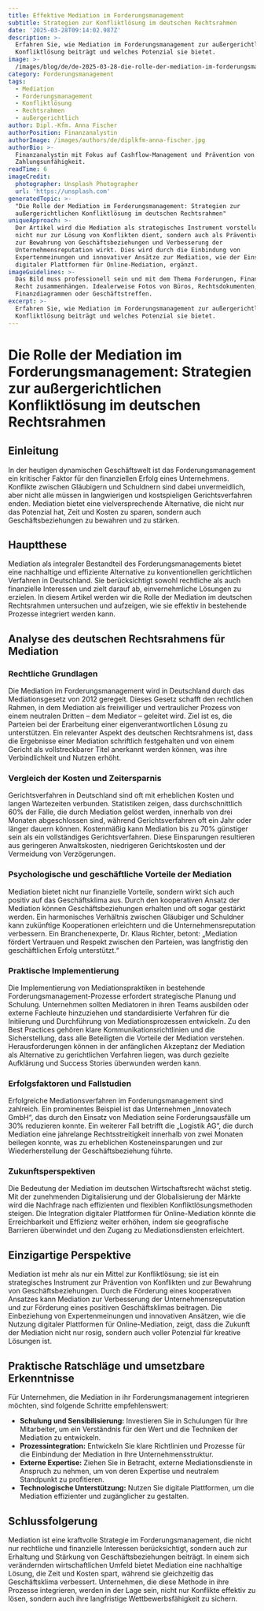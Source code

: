 ```yaml
---
title: Effektive Mediation im Forderungsmanagement
subtitle: Strategien zur Konfliktlösung im deutschen Rechtsrahmen
date: '2025-03-28T09:14:02.987Z'
description: >-
  Erfahren Sie, wie Mediation im Forderungsmanagement zur außergerichtlichen
  Konfliktlösung beiträgt und welches Potenzial sie bietet.
image: >-
  /images/blog/de/de-2025-03-28-die-rolle-der-mediation-im-forderungsmanagement-strategien-zur-au-ergerichtlichen-konfliktlosung-im-deutschen-rechtsrahmen.jpg
category: Forderungsmanagement
tags:
  - Mediation
  - Forderungsmanagement
  - Konfliktlösung
  - Rechtsrahmen
  - außergerichtlich
author: Dipl.-Kfm. Anna Fischer
authorPosition: Finanzanalystin
authorImage: /images/authors/de/diplkfm-anna-fischer.jpg
authorBio: >-
  Finanzanalystin mit Fokus auf Cashflow-Management und Prävention von
  Zahlungsunfähigkeit.
readTime: 6
imageCredit:
  photographer: Unsplash Photographer
  url: 'https://unsplash.com'
generatedTopic: >-
  "Die Rolle der Mediation im Forderungsmanagement: Strategien zur
  außergerichtlichen Konfliktlösung im deutschen Rechtsrahmen"
uniqueApproach: >-
  Der Artikel wird die Mediation als strategisches Instrument vorstellen, das
  nicht nur zur Lösung von Konflikten dient, sondern auch als Präventivmaßnahme
  zur Bewahrung von Geschäftsbeziehungen und Verbesserung der
  Unternehmensreputation wirkt. Dies wird durch die Einbindung von
  Expertenmeinungen und innovativer Ansätze zur Mediation, wie der Einsatz
  digitaler Plattformen für Online-Mediation, ergänzt.
imageGuidelines: >-
  Das Bild muss professionell sein und mit dem Thema Forderungen, Finanzen oder
  Recht zusammenhängen. Idealerweise Fotos von Büros, Rechtsdokumenten,
  Finanzdiagrammen oder Geschäftstreffen.
excerpt: >-
  Erfahren Sie, wie Mediation im Forderungsmanagement zur außergerichtlichen
  Konfliktlösung beiträgt und welches Potenzial sie bietet.
---
```

# Die Rolle der Mediation im Forderungsmanagement: Strategien zur außergerichtlichen Konfliktlösung im deutschen Rechtsrahmen

## Einleitung

In der heutigen dynamischen Geschäftswelt ist das Forderungsmanagement ein kritischer Faktor für den finanziellen Erfolg eines Unternehmens. Konflikte zwischen Gläubigern und Schuldnern sind dabei unvermeidlich, aber nicht alle müssen in langwierigen und kostspieligen Gerichtsverfahren enden. Mediation bietet eine vielversprechende Alternative, die nicht nur das Potenzial hat, Zeit und Kosten zu sparen, sondern auch Geschäftsbeziehungen zu bewahren und zu stärken. 

## Hauptthese

Mediation als integraler Bestandteil des Forderungsmanagements bietet eine nachhaltige und effiziente Alternative zu konventionellen gerichtlichen Verfahren in Deutschland. Sie berücksichtigt sowohl rechtliche als auch finanzielle Interessen und zielt darauf ab, einvernehmliche Lösungen zu erzielen. In diesem Artikel werden wir die Rolle der Mediation im deutschen Rechtsrahmen untersuchen und aufzeigen, wie sie effektiv in bestehende Prozesse integriert werden kann.

## Analyse des deutschen Rechtsrahmens für Mediation

### Rechtliche Grundlagen

Die Mediation im Forderungsmanagement wird in Deutschland durch das Mediationsgesetz von 2012 geregelt. Dieses Gesetz schafft den rechtlichen Rahmen, in dem Mediation als freiwilliger und vertraulicher Prozess von einem neutralen Dritten – dem Mediator – geleitet wird. Ziel ist es, die Parteien bei der Erarbeitung einer eigenverantwortlichen Lösung zu unterstützen. Ein relevanter Aspekt des deutschen Rechtsrahmens ist, dass die Ergebnisse einer Mediation schriftlich festgehalten und von einem Gericht als vollstreckbarer Titel anerkannt werden können, was ihre Verbindlichkeit und Nutzen erhöht.

### Vergleich der Kosten und Zeitersparnis

Gerichtsverfahren in Deutschland sind oft mit erheblichen Kosten und langen Wartezeiten verbunden. Statistiken zeigen, dass durchschnittlich 60% der Fälle, die durch Mediation gelöst werden, innerhalb von drei Monaten abgeschlossen sind, während Gerichtsverfahren oft ein Jahr oder länger dauern können. Kostenmäßig kann Mediation bis zu 70% günstiger sein als ein vollständiges Gerichtsverfahren. Diese Einsparungen resultieren aus geringeren Anwaltskosten, niedrigeren Gerichtskosten und der Vermeidung von Verzögerungen.

### Psychologische und geschäftliche Vorteile der Mediation

Mediation bietet nicht nur finanzielle Vorteile, sondern wirkt sich auch positiv auf das Geschäftsklima aus. Durch den kooperativen Ansatz der Mediation können Geschäftsbeziehungen erhalten und oft sogar gestärkt werden. Ein harmonisches Verhältnis zwischen Gläubiger und Schuldner kann zukünftige Kooperationen erleichtern und die Unternehmensreputation verbessern. Ein Branchenexperte, Dr. Klaus Richter, betont: „Mediation fördert Vertrauen und Respekt zwischen den Parteien, was langfristig den geschäftlichen Erfolg unterstützt.“

### Praktische Implementierung

Die Implementierung von Mediationspraktiken in bestehende Forderungsmanagement-Prozesse erfordert strategische Planung und Schulung. Unternehmen sollten Mediatoren in ihren Teams ausbilden oder externe Fachleute hinzuziehen und standardisierte Verfahren für die Initiierung und Durchführung von Mediationsprozessen entwickeln. Zu den Best Practices gehören klare Kommunikationsrichtlinien und die Sicherstellung, dass alle Beteiligten die Vorteile der Mediation verstehen. Herausforderungen können in der anfänglichen Akzeptanz der Mediation als Alternative zu gerichtlichen Verfahren liegen, was durch gezielte Aufklärung und Success Stories überwunden werden kann.

### Erfolgsfaktoren und Fallstudien

Erfolgreiche Mediationsverfahren im Forderungsmanagement sind zahlreich. Ein prominentes Beispiel ist das Unternehmen „Innovatech GmbH“, das durch den Einsatz von Mediation seine Forderungsausfälle um 30% reduzieren konnte. Ein weiterer Fall betrifft die „Logistik AG“, die durch Mediation eine jahrelange Rechtsstreitigkeit innerhalb von zwei Monaten beilegen konnte, was zu erheblichen Kosteneinsparungen und zur Wiederherstellung der Geschäftsbeziehung führte.

### Zukunftsperspektiven

Die Bedeutung der Mediation im deutschen Wirtschaftsrecht wächst stetig. Mit der zunehmenden Digitalisierung und der Globalisierung der Märkte wird die Nachfrage nach effizienten und flexiblen Konfliktlösungsmethoden steigen. Die Integration digitaler Plattformen für Online-Mediation könnte die Erreichbarkeit und Effizienz weiter erhöhen, indem sie geografische Barrieren überwindet und den Zugang zu Mediationsdiensten erleichtert.

## Einzigartige Perspektive

Mediation ist mehr als nur ein Mittel zur Konfliktlösung; sie ist ein strategisches Instrument zur Prävention von Konflikten und zur Bewahrung von Geschäftsbeziehungen. Durch die Förderung eines kooperativen Ansatzes kann Mediation zur Verbesserung der Unternehmensreputation und zur Förderung eines positiven Geschäftsklimas beitragen. Die Einbeziehung von Expertenmeinungen und innovativen Ansätzen, wie die Nutzung digitaler Plattformen für Online-Mediation, zeigt, dass die Zukunft der Mediation nicht nur rosig, sondern auch voller Potenzial für kreative Lösungen ist.

## Praktische Ratschläge und umsetzbare Erkenntnisse

Für Unternehmen, die Mediation in ihr Forderungsmanagement integrieren möchten, sind folgende Schritte empfehlenswert:
- **Schulung und Sensibilisierung:** Investieren Sie in Schulungen für Ihre Mitarbeiter, um ein Verständnis für den Wert und die Techniken der Mediation zu entwickeln.
- **Prozessintegration:** Entwickeln Sie klare Richtlinien und Prozesse für die Einbindung der Mediation in Ihre Unternehmensstruktur.
- **Externe Expertise:** Ziehen Sie in Betracht, externe Mediationsdienste in Anspruch zu nehmen, um von deren Expertise und neutralem Standpunkt zu profitieren.
- **Technologische Unterstützung:** Nutzen Sie digitale Plattformen, um die Mediation effizienter und zugänglicher zu gestalten.

## Schlussfolgerung

Mediation ist eine kraftvolle Strategie im Forderungsmanagement, die nicht nur rechtliche und finanzielle Interessen berücksichtigt, sondern auch zur Erhaltung und Stärkung von Geschäftsbeziehungen beiträgt. In einem sich verändernden wirtschaftlichen Umfeld bietet Mediation eine nachhaltige Lösung, die Zeit und Kosten spart, während sie gleichzeitig das Geschäftsklima verbessert. Unternehmen, die diese Methode in ihre Prozesse integrieren, werden in der Lage sein, nicht nur Konflikte effektiv zu lösen, sondern auch ihre langfristige Wettbewerbsfähigkeit zu sichern.
